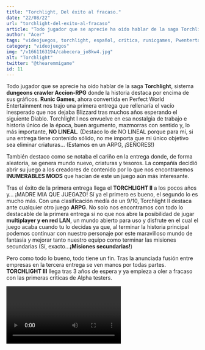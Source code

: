```yaml
---
title: "Torchlight, Del éxito al fracaso."
date: "22/08/22"
url: "torchlight-del-exito-al-fracaso"
article: "Todo jugador que se aprecie ha oído hablar de la saga Torchlight, sistema dungeons crawler Accion-RPG donde la historia destaca por encima de sus gráficos.  Runic Games, ahora convertida en Perfect World Entertainment nos trajo una primera entrega que rellenaría el vacío inesperado que nos dejaba Blizzard tras muchos años esperando el siguiente Diablo"
author: "Acer"
tags: "videojuegos, torchlight, español, critica, runicgames, Pwentertainment, steam"
category: "videojuegos"
img: "/v1661163194/cabecera_jo8kw4.jpg"
alt: "Torchlight"
twitter: "@thearemmigame"
id: 11
---
```



Todo jugador que se aprecie ha oído hablar de la saga **Torchlight**, sistema **dungeons crawler Accion-RPG** donde la historia destaca por encima de sus gráficos. **Runic Games**, ahora convertida en Perfect World Entertainment nos trajo una primera entrega que rellenaría el vacío inesperado que nos dejaba Blizzard tras muchos años esperando el siguiente Diablo. Torchlight I nos envuelve en esa nostalgia de trabajo e historia único de la época, buen argumento, mazmorras con sentido y, lo más importante, **NO LINEAL**. (Destaco lo de NO LINEAL porque para mí, si una entrega tiene contenido sólido, no me importa que mi único objetivo sea eliminar criaturas… (Estamos en un ARPG, ¡SEÑORES!)

También destaco como se notaba el cariño en la entrega donde, de forma aleatoria, se genera mundo nuevo, criaturas y tesoros. La compañía decidió abrir su juego a los creadores de contenido por lo que nos encontraremos **INUMERABLES MODS** que hacían de este un juego aún más interesante.

Tras el éxito de la primera entrega llega el **TORCHLIGHT II** a los pocos años y… ¡MADRE MIA QUE JUEGAZO! Sí ya el primero es bueno, el segundo lo es mucho más. Con una clasificación medía de un 9/10, Torchlight II destaca ante cualquier otro juego **ARPG**. No solo nos encontramos con todo lo destacable de la primera entrega si no que nos abre la posibilidad de jugar **multiplayer y en red LAN**, un mundo abierto para uso y disfrute en el cual el juego acaba cuando tu lo decidas ya que, al terminar la historia principal podemos continuar con nuestro personaje por este maravilloso mundo de fantasía y mejorar tanto nuestro equipo como terminar las misiones secundarias (Sí, exacto…**¡Misiones secundarias!**)

Pero como todo lo bueno, todo tiene un fin. Tras la anunciada fusión entre empresas en la tercera entrega se ven manos por todas partes. **TORCHLIGHT III** llega tras 3 años de espera y ya empieza a oler a fracaso con las primeras críticas de Alpha testers. 



<Video episode="cgD_ippYuWQ" />

La compañía hace de esta saga una adaptación nefasta de sistema móvil para PC y consola ya que si en los dos primeros la movilidad y refresh de ataques eran óptimos, en esta entrega se nota la ligera y muy notable mala experiencia de jugabilidad y hitbox, viéndose criaturas salirse del mapa, loot con imposibilidad de recogida o jefes finales planos. Y pensaréis… ¿Y la historia? ¡Inexistente! En este torchlight nos encontramos con un sistema **lineal** y **repetitivo**.

 Como si de un juego **FTP&PTW** (Free to pay & pay to win) de dispositivo móvil se tratase, se nos despliega un avance de mapa clásico y sencillo, con un mundo abierto nulo y en el cual, por mucho que avances, las criaturas siguen siendo las mismas y los boses de cada estancia iguales. (Lo siento, pero cansa matar la misma zarigüeya gigante una y otra vez, Echtra INC)

 <Imagen
  img="/v1661163194/01_rgpknw.webp"
  alt="TorchLight Desktop"
/> 


Añado que en esta tercera entrega nos encontramos con las **fortalezas o ciudadelas**, zona del juego destinada para ti y tus amigos donde podrás mejorar tus habilidades, armas y armaduras pero…¿Para qué quiero yo esto en un ARPG? 

Si bien en otros juegos como el **WOW** (World of Warcraft) la ciudadela nos ayudaba con nuestras habilidades secundarias y materiales, se ve que Perfect World lo vio idóneo para esta entrega, pero no puso mucho más empeño ya que, a lo largo de la evolución de tu personaje la fortaleza no solo se queda pequeña con un inventario de mobiliario inútil y sumamente repetitivo si no que, las mejoras en las armas y armaduras duran lo que te duran 2 zonas (prácticamente 20 min de partida como mucho) por lo qué te queda un espacio de juego que ni es útil ni destaca en el desarrollo del juego.

Otra cosa que me desconcertó por completo es el sistema **MOD…¡ha desaparecido!** Lo qué me hace pensar que a esta compañía solo le interesa el dinero, dejando el TORCHLIGHT III con sabor intenso a **fracaso y “sacaperras”**. Y es que, este desarrollador nos ha traído grandes títulos como **Tribes of Midgard o Risk of rain 2**, pero parece ser que la saga “torch” se le ha quedado grande.

Por último, debo añadir que pese a las críticas negativas no nos hemos encontrado con actualizaciones de desarrollo o mejoras  es más, la compañía nos ha brindado con el anticipo de un Torchlight futurista titulado **Infinite** de sistema móvil el cual ya nos advierte que no va a salir en formato PC, dando la estocada final a esta saga  que pese a sus dos grandes entregas se quedará en el olvido.


 <Imagen
  img="/v1661163194/02_zjdbqy.webp"
  alt="TorchLight Mobile"
/> 
 
**Runic games** nos ha dejado con un buen legado que ha día de hoy sigo recordando con cariño y el cual la comunidad sigue aportando después de 10 años cosas nuevas. Para mí sigue siendo el mejor **dugeon crawler**.

Espero que os haya gustado mi “humilde opinión” sobre la saga **TORCHLIGHT**.
